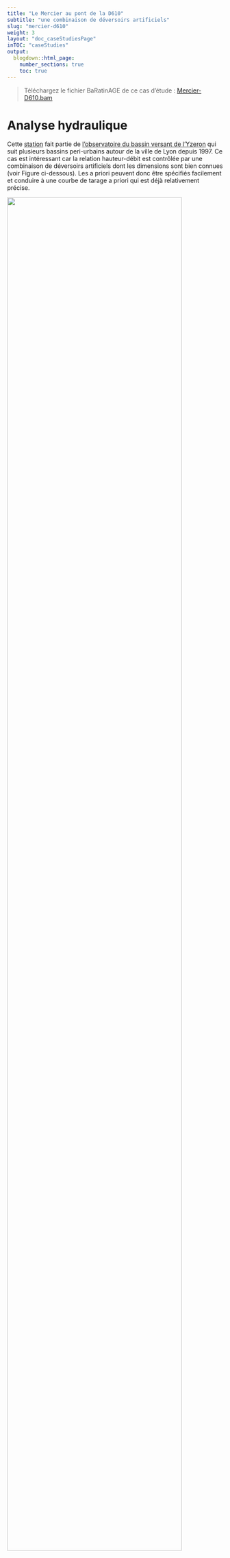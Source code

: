 ---
title: "Le Mercier au pont de la D610"
subtitle: "une combinaison de déversoirs artificiels"
slug: "mercier-d610"
weight: 3
layout: "doc_caseStudiesPage"
inTOC: "caseStudies"
output:
  blogdown::html_page:
    number_sections: true
    toc: true
---

> Téléchargez le fichier BaRatinAGE de ce cas d’étude : [Mercier-D610.bam](/bam/Mercier-D610.bam)

# Analyse hydraulique

Cette [station](https://bdoh.irstea.fr/YZERON/station/V3015810) fait partie de [l'observatoire du bassin versant de l’Yzeron](https://bdoh.irstea.fr/YZERON/) qui suit plusieurs bassins peri-urbains autour de la ville de Lyon depuis 1997. Ce cas est intéressant car la relation hauteur-débit est contrôlée par une combinaison de déversoirs artificiels dont les dimensions sont bien connues (voir Figure ci-dessous). Les a priori peuvent donc être spécifiés facilement et conduire à une courbe de tarage a priori qui est déjà relativement précise.

<img src="MercierAnalysis.jpg" width="90%">
<p style="text-align: center;color: gray;"> Figure 1. Analyse des contrôles hydrauliques pour le Mercier au pont de la D610. Gauche: photo prise depuis l'aval, droite: dimensions des déversoirs.</p>

La Figure 1 suggère que la configuration hydraulique est une combinaison de trois contrôle de type section rectangulaire. Le premier contrôle s'active pour une hauteur de $3\mathrm{cm}$ au-dessus du fond (qui correspond au zéro de l'échelle à cette station). Le second contrôle s'active pour une hauteur de $20\mathrm{cm}$, et inclue les crêtes à la gauche et à la droite du premier contrôle. Le troisième contrôle s'active pour une hauteur de $40\mathrm{cm}$. Ces trois contrôles s'ajoutent successivement les uns aux autres, conduisant à la matrice des contrôles ci-dessous.

$$
\begin{array}{|c|c|c|}
\hline
  \text{Contrôle} & \text{Nature} & \text{Type} \\ 
\hline
     1 & \text{Déversoir rectangulaire artificiel} & \text{section} \\ 
\hline
     2 & \text{Déversoir rectangulaire artificiel} & \text{section} \\ 
\hline
     3 & \text{Déversoir rectangulaire artificiel} & \text{section} \\ 
\hline
\end{array}
$$




$$
\begin{array}{|c|}
\hline
  &\text{contrôle 1} & \text{contrôle 2} & \text{contrôle 3}\\
\hline
  \text{segment 1} &\color{lime}{1} & &\\
\hline
  \text{segment 2} & \color{lime}{1} & \color{lime}{1} &\\
\hline
  \text{segment 3} & \color{lime}{1} & \color{lime}{1} & \color{lime}{1} \\
\hline
\end{array}
$$

# Spécification des a priori

Les dimensions données dans la Figure 1 conduisent aux a priori suivants :

* Le contrôle 1 s'active à $\kappa = 3 \mathrm{cm} \pm 2 \mathrm{cm}$ et a pour largeur $B_w = 40 \mathrm{cm} \pm 5 \mathrm{cm}$
* Le contrôle 2 s'active à $\kappa = 20 \mathrm{cm} \pm 4 \mathrm{cm}$ et a pour largeur $B_w = 50+156=206 \mathrm{cm} \pm 20 \mathrm{cm}$
* Le contrôle 3 s'active à $\kappa = 40 \mathrm{cm} \pm 4 \mathrm{cm}$ et a pour largeur $B_w = 80 \mathrm{cm} \pm 10 \mathrm{cm}$

La courbe de tarage a priori qui en résulte est montrée ci-dessous, et comme attendu elle est déjà relativement précise.

<br>
<img src="MercierPrior.fr.svg" width="75%">
<p style="text-align: center;color: gray;"> Figure 2. Courbe de tarage a priori pour le Mercier au pont de la D610.</p>

# Jaugeages et courbe de tarage a posteriori

34 jaugeages peuvent être utilisés pour estimer la courbe de tarage a posteriori, et la Figure ci-dessous indique une dispersion notable. Le jaugeage le plus haut reste bien en deçà des plus forts débits observés à cette station, qui peuvent atteindre $2-3 \mathrm{m}^3.\mathrm{s}^{−1}$ lors des fortes crues.

<br>
<img src="MercierGaugings.fr.svg" width="75%">
<p style="text-align: center;color: gray;"> Figure 3. Jaugeages disponibles.</p>

La courbe de tarage a posteriori ci-dessous suggère que les jaugeages n'ont pas permis de réduire l'incertitude de la courbe de tarage a priori. En fait, leur dispersion conduit à identifier une incertude structurelle forte (zone rouge foncé), qui conduit à une extrapolation très incertaine vers les plus forts débits.

<br>
<img src="MercierPosterior.fr.svg" width="100%">
<p style="text-align: center;color: gray;"> Figure 4. Courbe de tarage a posteriori pour le Mercier au pont de la D610.</p>
